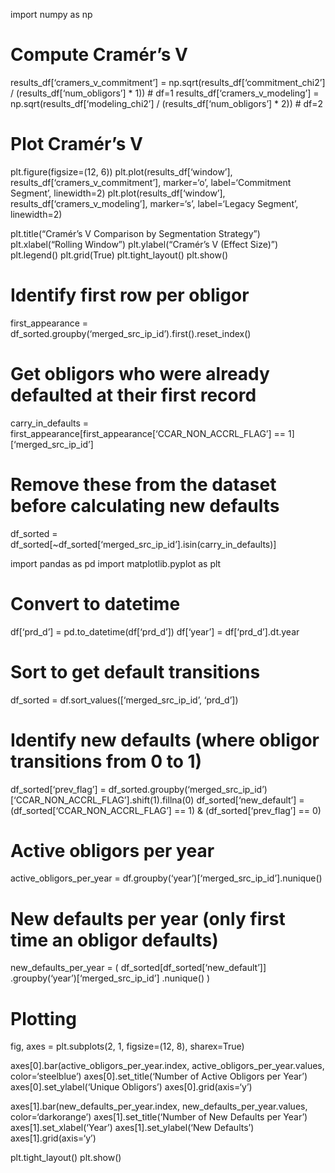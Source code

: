 import numpy as np

# Compute Cramér's V
results_df['cramers_v_commitment'] = np.sqrt(results_df['commitment_chi2'] / (results_df['num_obligors'] * 1))  # df=1
results_df['cramers_v_modeling'] = np.sqrt(results_df['modeling_chi2'] / (results_df['num_obligors'] * 2))      # df=2

# Plot Cramér's V
plt.figure(figsize=(12, 6))
plt.plot(results_df['window'], results_df['cramers_v_commitment'], marker='o', label='Commitment Segment', linewidth=2)
plt.plot(results_df['window'], results_df['cramers_v_modeling'], marker='s', label='Legacy Segment', linewidth=2)

plt.title("Cramér's V Comparison by Segmentation Strategy")
plt.xlabel("Rolling Window")
plt.ylabel("Cramér's V (Effect Size)")
plt.legend()
plt.grid(True)
plt.tight_layout()
plt.show()


# Identify first row per obligor
first_appearance = df_sorted.groupby('merged_src_ip_id').first().reset_index()

# Get obligors who were already defaulted at their first record
carry_in_defaults = first_appearance[first_appearance['CCAR_NON_ACCRL_FLAG'] == 1]['merged_src_ip_id']

# Remove these from the dataset before calculating new defaults
df_sorted = df_sorted[~df_sorted['merged_src_ip_id'].isin(carry_in_defaults)]


import pandas as pd
import matplotlib.pyplot as plt

# Convert to datetime
df['prd_d'] = pd.to_datetime(df['prd_d'])
df['year'] = df['prd_d'].dt.year

# Sort to get default transitions
df_sorted = df.sort_values(['merged_src_ip_id', 'prd_d'])

# Identify new defaults (where obligor transitions from 0 to 1)
df_sorted['prev_flag'] = df_sorted.groupby('merged_src_ip_id')['CCAR_NON_ACCRL_FLAG'].shift(1).fillna(0)
df_sorted['new_default'] = (df_sorted['CCAR_NON_ACCRL_FLAG'] == 1) & (df_sorted['prev_flag'] == 0)

# Active obligors per year
active_obligors_per_year = df.groupby('year')['merged_src_ip_id'].nunique()

# New defaults per year (only first time an obligor defaults)
new_defaults_per_year = (
    df_sorted[df_sorted['new_default']]
    .groupby('year')['merged_src_ip_id']
    .nunique()
)

# Plotting
fig, axes = plt.subplots(2, 1, figsize=(12, 8), sharex=True)

axes[0].bar(active_obligors_per_year.index, active_obligors_per_year.values, color='steelblue')
axes[0].set_title('Number of Active Obligors per Year')
axes[0].set_ylabel('Unique Obligors')
axes[0].grid(axis='y')

axes[1].bar(new_defaults_per_year.index, new_defaults_per_year.values, color='darkorange')
axes[1].set_title('Number of New Defaults per Year')
axes[1].set_xlabel('Year')
axes[1].set_ylabel('New Defaults')
axes[1].grid(axis='y')

plt.tight_layout()
plt.show()